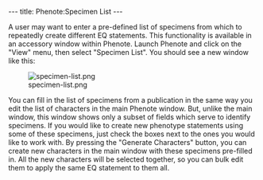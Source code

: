 ---
title: Phenote:Specimen List
---

A user may want to enter a pre-defined list of specimens from which to repeatedly create different EQ statements.  This functionality is available in an accessory window within Phenote.  Launch Phenote and click on the "View" menu, then select "Specimen List".  You should see a new window like this:

[[Image:specimen-list.png|center]]

You can fill in the list of specimens from a publication in the same way you edit the list of characters in the main Phenote window.  But, unlike the main window, this window shows only a subset of fields which serve to identify specimens.  If you would like to create new phenotype statements using some of these specimens, just check the boxes next to the ones you would like to work with.  By pressing the "Generate Characters" button, you can create new characters in the main window with these specimens pre-filled in.  All the new characters will be selected together, so you can bulk edit them to apply the same EQ statement to them all.